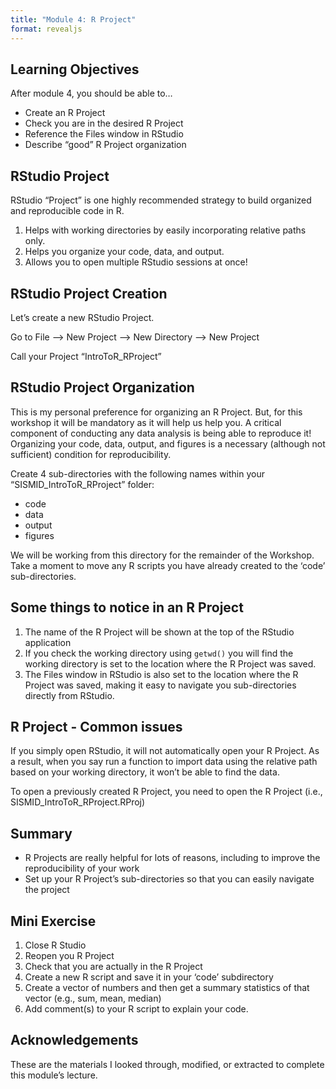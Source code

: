 ```yaml
---
title: "Module 4: R Project"
format: revealjs
---
```


## Learning Objectives

After module 4, you should be able to...

-   Create an R Project
-   Check you are in the desired R Project
-   Reference the Files window in RStudio
-   Describe "good" R Project organization

## RStudio Project

RStudio "Project" is one highly recommended strategy to build organized and reproducible code in R.

1.  Helps with working directories by easily incorporating relative paths only.
2.  Helps you organize your code, data, and output.
3.  Allows you to open multiple RStudio sessions at once!

## RStudio Project Creation

Let's create a new RStudio Project.

Go to File --\> New Project --\> New Directory --\> New Project

Call your Project "IntroToR_RProject"

## RStudio Project Organization

This is my personal preference for organizing an R Project. But, for this workshop it will be mandatory as it will help us help you. A critical component of conducting any data analysis is being able to reproduce it! Organizing your code, data, output, and figures is a necessary (although not sufficient) condition for reproducibility.

Create 4 sub-directories with the following names within your "SISMID_IntroToR_RProject" folder:

-   code
-   data
-   output
-   figures

We will be working from this directory for the remainder of the Workshop. Take a moment to move any R scripts you have already created to the 'code' sub-directories. 


## Some things to notice in an R Project

1. The name of the R Project will be shown at the top of the RStudio application
2. If you check the working directory using `getwd()` you will find the working directory is set to the location where the R Project was saved.
3. The Files window in RStudio is also set to the location where the R Project was saved, making it easy to navigate you sub-directories directly from RStudio.


## R Project - Common issues

If you simply open RStudio, it will not automatically open your R Project.  As a result, when you say run a function to import data using the relative path based on your working directory, it won't be able to find the data.

To open a previously created R Project, you need to open the R Project (i.e., SISMID_IntroToR_RProject.RProj)

## Summary

-   R Projects are really helpful for lots of reasons, including to improve the reproducibility of your work
-   Set up your R Project's sub-directories so that you can easily navigate the project


## Mini Exercise

1. Close R Studio
2. Reopen you R Project
3. Check that you are actually in the R Project
4. Create a new R script and save it in your 'code' subdirectory
5. Create a vector of numbers and then get a summary statistics of that vector (e.g., sum, mean, median) 
6. Add comment(s) to your R script to explain your code.


## Acknowledgements

These are the materials I looked through, modified, or extracted to complete this module's lecture.

